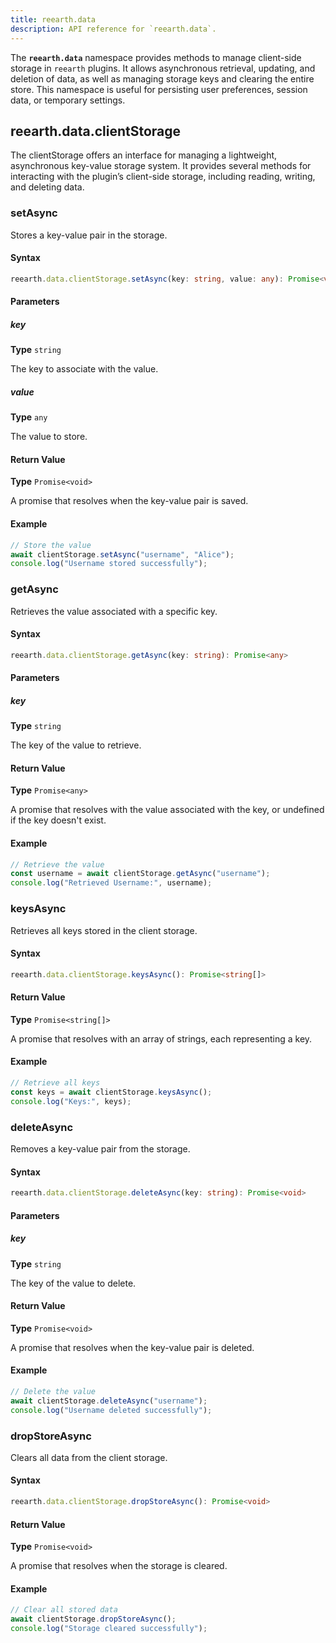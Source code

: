 ```yaml
---
title: reearth.data
description: API reference for `reearth.data`.
---
```


The **`reearth.data`** namespace provides methods to manage client-side storage in `reearth` plugins. It allows asynchronous retrieval, updating, and deletion of data, as well as managing storage keys and clearing the entire store. This namespace is useful for persisting user preferences, session data, or temporary settings.


## reearth.data.clientStorage

The clientStorage offers an interface for managing a lightweight, asynchronous key-value storage system. It provides several methods for interacting with the plugin’s client-side storage, including reading, writing, and deleting data.

### setAsync

Stores a key-value pair in the storage.

#### Syntax

```ts
reearth.data.clientStorage.setAsync(key: string, value: any): Promise<void>
```

#### Parameters

##### key

**Type** `string`

The key to associate with the value.

##### value

**Type** `any`

The value to store.

#### Return Value

**Type** `Promise<void>`

A promise that resolves when the key-value pair is saved.

#### Example

```ts
// Store the value
await clientStorage.setAsync("username", "Alice");
console.log("Username stored successfully");
```

### getAsync

Retrieves the value associated with a specific key.

#### Syntax

```ts
reearth.data.clientStorage.getAsync(key: string): Promise<any>
```

#### Parameters

##### key

**Type** `string`

The key of the value to retrieve.

#### Return Value

**Type** `Promise<any>`

A promise that resolves with the value associated with the key, or undefined if the key doesn't exist.

#### Example

```ts
// Retrieve the value
const username = await clientStorage.getAsync("username");
console.log("Retrieved Username:", username);
```

### keysAsync

Retrieves all keys stored in the client storage.

#### Syntax

```ts
reearth.data.clientStorage.keysAsync(): Promise<string[]>
```

#### Return Value

**Type** `Promise<string[]>`

A promise that resolves with an array of strings, each representing a key.

#### Example

```ts
// Retrieve all keys
const keys = await clientStorage.keysAsync();
console.log("Keys:", keys);
```

### deleteAsync

Removes a key-value pair from the storage.

#### Syntax

```ts
reearth.data.clientStorage.deleteAsync(key: string): Promise<void>
```

#### Parameters

##### key

**Type** `string`

The key of the value to delete.

#### Return Value

**Type** `Promise<void>`

A promise that resolves when the key-value pair is deleted.

#### Example

```ts
// Delete the value
await clientStorage.deleteAsync("username");
console.log("Username deleted successfully");
```

### dropStoreAsync

Clears all data from the client storage.

#### Syntax

```ts
reearth.data.clientStorage.dropStoreAsync(): Promise<void>
```

#### Return Value

**Type** `Promise<void>`

A promise that resolves when the storage is cleared.

#### Example

```ts
// Clear all stored data
await clientStorage.dropStoreAsync();
console.log("Storage cleared successfully");
```
